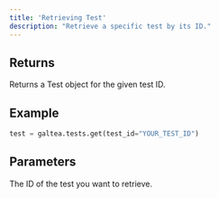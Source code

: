 ```yaml
---
title: 'Retrieving Test'
description: "Retrieve a specific test by its ID."
---
```


## Returns
Returns a Test object for the given test ID.

## Example
```python
test = galtea.tests.get(test_id="YOUR_TEST_ID")
```

## Parameters
<ResponseField name="test_id" type="string" required>
  The ID of the test you want to retrieve.
</ResponseField>
